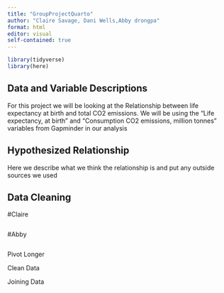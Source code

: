 ```yaml
---
title: "GroupProjectQuarto"
author: "Claire Savage, Dani Wells,Abby drongpa"
format: html
editor: visual
self-contained: true
---
```


```r
library(tidyverse)
library(here)
```


## Data and Variable Descriptions

For this project we will be looking at the Relationship between life expectancy at birth and total CO2 emissions. We will be using the "Life expectancy, at birth" and "Consumption CO2 emissions, million tonnes" variables from Gapminder in our analysis

## Hypothesized Relationship

Here we describe what we think the relationship is and put any outside sources we used

## Data Cleaning

#Claire
```r

```

#Abby 
```r

```

Pivot Longer

Clean Data

Joining Data
